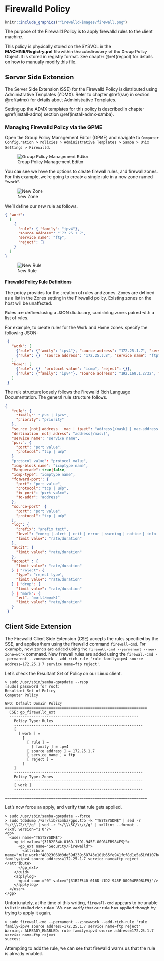 # Firewalld Policy {#firewalld}

```r
knitr::include_graphics("firewalld-images/firewall.png")
```

The purpose of the Firewalld Policy is to apply firewalld rules to the client machine.

This policy is physically stored on the SYSVOL in the **MACHINE/Registry.pol** file within the subdirectory of the Group Policy Object. It is stored in registry format. See chapter \@ref(regpol) for details on how to manually modify this file.

## Server Side Extension

The Server Side Extension (SSE) for the Firewalld Policy is distributed using Administrative Templates (ADMX). Refer to chapter \@ref(sse) in section \@ref(admx) for details about Administrative Templates.

Setting up the ADMX templates for this policy is described in chapter \@ref(install-admx) section \@ref(install-admx-samba).

### Managing Firewalld Policy via the GPME

Open the Group Policy Management Editor (GPME) and navigate to `Computer Configuration > Policies > Administrative Templates > Samba > Unix Settings > Firewalld`.

![Group Policy Management Editor](firewalld-images/gpme.png)

You can see we have the options to create firewall rules, and firewall zones. For this example, we're going to create a single rule in a new zone named "work".

![New Zone](firewalld-images/new-zone.png)

We'll define our new rule as follows.

```json
{ "work":
  [
    {
      "rule": { "family": "ipv4"},
      "source address": "172.25.1.7",
      "service name": "ftp",
      "reject": {}
    }
  ]
}
```

![New Rule](firewalld-images/new-rule.png)

#### Firewalld Policy Rule Definitions

The policy provides for the creation of rules and zones. Zones are defined as a list in the Zones setting in the Firewalld policy. Existing zones on the host will be unaffected.

Rules are defined using a JSON dictionary, containing zones paired with a list of rules.

For example, to create rules for the Work and Home zones, specify the following JSON:

```json
 {
   "work": [
     {"rule": {"family": "ipv4"}, "source address": "172.25.1.7", "service name": "ftp", "reject": {}},
     {"rule": {}, "source address": "172.25.1.8", "service name": "ftp", "reject": {}}
   ],
   "home": [
     {"rule": {}, "protocol value": "icmp", "reject": {}},
     {"rule": {"family": "ipv4"}, "source address": "192.168.1.2/32", "service name": "telnet", "accept": {"limit value": "1/m"}}
   ]
 }
```

The rule structure loosely follows the Firewalld Rich Language Documentation. The general rule structure follows.

```json
{
   "rule": {
     "family": "ipv4 | ipv6",
     "priority": "priority"
   },
   "source [not] address | mac | ipset": "address[/mask] | mac-address | ipset",
   "destination [not] adress": "address[/mask]",
   "service name": "service name",
   "port": {
     "port": "port value",
     "protocol": "tcp | udp"
   }
   "protocol value": "protocol value",
   "icmp-block name": "icmptype name",
   "Masquerade": true|false,
   "icmp-type": "icmptype name",
   "forward-port": {
     "port": "port value",
     "protocol": "tcp | udp",
     "to-port": "port value",
     "to-addr": "address"
   },
   "source-port": {
     "port": "port value",
     "protocol": "tcp | udp"
   },
   "log": {
     "prefix": "prefix text",
     "level": "emerg | alert | crit | error | warning | notice | info | debug",
     "limit value": "rate/duration"
   },
   "audit": {
     "limit value": "rate/duration"
   },
   "accept" : {
     "limit value": "rate/duration"
   } | "reject": {
     "type": "reject type",
     "limit value": "rate/duration"
   } | "drop": {
     "limit value": "rate/duration"
   } | "mark": {
     "set": "mark[/mask]",
     "limit value": "rate/duration"
   }
 }
```

## Client Side Extension

The Firewalld Client Side Extension (CSE) accepts the rules specified by the SSE, and applies them using the firewalld command `firewall-cmd`. For example, new zones are added using the `firewall-cmd --permanent --new-zone=work` command. New firewall rules are added using the `firewall-cmd --permanent --zone=work --add-rich-rule 'rule family=ipv4 source address=172.25.1.7 service name=ftp reject'`.

Let's check the Resultant Set of Policy on our Linux client.

```
> sudo /usr/sbin/samba-gpupdate --rsop
[sudo] password for root: 
Resultant Set of Policy
Computer Policy

GPO: Default Domain Policy
=================================================================
  CSE: gp_firewalld_ext
  -----------------------------------------------------------
    Policy Type: Rules
    -----------------------------------------------------------
    [ 
      [ work ] = 
        [ 
          [ rule ] = 
            [ family ] = ipv4
          [ source address ] = 172.25.1.7
          [ service name ] = ftp
          [ reject ] = 
        ]
    ]
    -----------------------------------------------------------
    Policy Type: Zones
    -----------------------------------------------------------
    [ work ]
    -----------------------------------------------------------
  -----------------------------------------------------------
=================================================================
```

Let’s now force an apply, and verify that rule gets applied.

```
> sudo /usr/sbin/samba-gpupdate --force
> sudo tdbdump /var/lib/samba/gpo.tdb -k "TESTSYSDM$" | sed -r "s/\\\22/\"/g" | sed -r "s/\\\5C/\\\\/g" | xmllint --format -
<?xml version="1.0"?>
<gp>
  <user name="TESTSYSDM$">
    <guid value="{31B2F340-016D-11D2-945F-00C04FB984F9}">
      <gp_ext name="Security/Firewalld">
        <attribute name="rule:work:f4802306893de59d239b58743e101b65fe941fcf8d1e5a51fd107bc7282caa73db379ba7720cb4393f2318289998a677365089db7b136c671a5385ca6ba0e3a8">rule family=ipv4 source address=172.25.1.7 service name=ftp reject  </attribute>
      </gp_ext>
    </guid>
    <applylog>
      <guid count="0" value="{31B2F340-016D-11D2-945F-00C04FB984F9}"/>
    </applylog>
  </user>
</gp>
```

Unfortunately, at the time of this writing, `firewall-cmd` appears to be unable to list installed rich rules. We can verify that our rule has applied though by trying to apply it again.

```
> sudo firewall-cmd --permanent --zone=work --add-rich-rule 'rule family=ipv4 source address=172.25.1.7 service name=ftp reject'
Warning: ALREADY_ENABLED: rule family=ipv4 source address=172.25.1.7 service name=ftp reject
success
```

Attempting to add the rule, we can see that firewalld warns us that the rule is already enabled.

